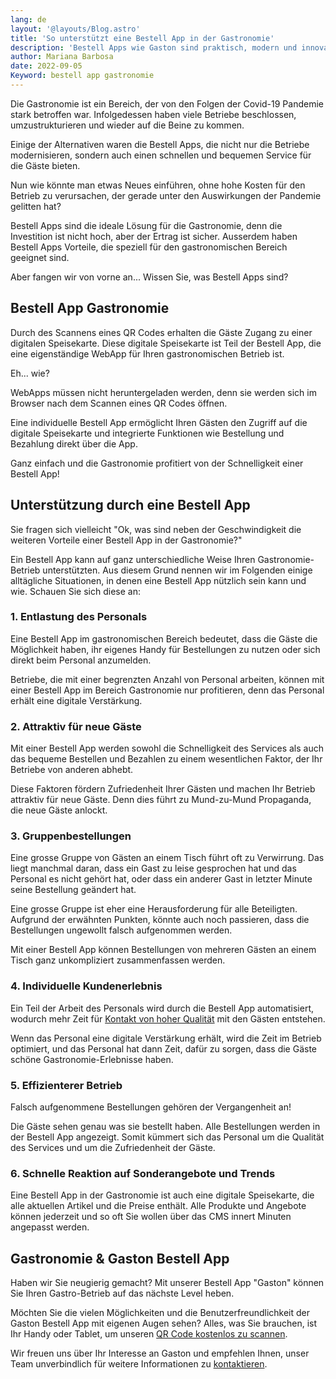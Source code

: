 ```yaml
---
lang: de
layout: '@layouts/Blog.astro'
title: 'So unterstützt eine Bestell App in der Gastronomie'
description: 'Bestell Apps wie Gaston sind praktisch, modern und innovativ für die Gastronomie. Ob zur Lieferung, zur Abholung oder direkt vor Ort am Tisch, Fakt ist, dass solche Bestell Apps seit dem Ausbruch der Covid-Pandemie immer mehr Einzug auf die Gastronomie halten.'
author: Mariana Barbosa
date: 2022-09-05
Keyword: bestell app gastronomie
---
```


Die Gastronomie ist ein Bereich, der von den Folgen der Covid-19 Pandemie stark betroffen war. Infolgedessen haben viele Betriebe beschlossen, umzustrukturieren und wieder auf die Beine zu kommen. 

Einige der Alternativen waren die Bestell Apps, die nicht nur die Betriebe modernisieren, sondern auch einen schnellen und bequemen Service für die Gäste bieten.

Nun wie könnte man etwas Neues einführen, ohne hohe Kosten für den Betrieb zu verursachen, der gerade unter den Auswirkungen der Pandemie gelitten hat?

Bestell Apps sind die ideale Lösung für die Gastronomie, denn die Investition ist nicht hoch, aber der Ertrag ist sicher. Ausserdem haben Bestell Apps Vorteile, die speziell für den gastronomischen Bereich geeignet sind.

Aber fangen wir von vorne an... Wissen Sie, was Bestell Apps sind?

## Bestell App Gastronomie

Durch des Scannens eines QR Codes erhalten die Gäste Zugang zu einer digitalen Speisekarte. Diese digitale Speisekarte ist Teil der Bestell App, die eine eigenständige WebApp für Ihren gastronomischen Betrieb ist.

Eh... wie?

WebApps müssen nicht heruntergeladen werden, denn sie werden sich im Browser nach dem Scannen eines QR Codes öffnen. 

Eine individuelle Bestell App ermöglicht Ihren Gästen den Zugriff auf die digitale Speisekarte und integrierte Funktionen wie Bestellung und Bezahlung direkt über die App.

Ganz einfach und die Gastronomie profitiert von der Schnelligkeit einer Bestell App!

## Unterstützung durch eine Bestell App

Sie fragen sich vielleicht "Ok, was sind neben der Geschwindigkeit die weiteren Vorteile einer Bestell App in der Gastronomie?"

Ein Bestell App kann auf ganz unterschiedliche Weise Ihren Gastronomie-Betrieb unterstützten. Aus diesem Grund nennen wir im Folgenden einige alltägliche Situationen, in denen eine Bestell App nützlich sein kann und wie. Schauen Sie sich diese an:

### 1. Entlastung des Personals

Eine Bestell App im gastronomischen Bereich bedeutet, dass die Gäste die Möglichkeit haben, ihr eigenes Handy für Bestellungen zu nutzen oder sich direkt beim Personal anzumelden. 

Betriebe, die mit einer begrenzten Anzahl von Personal arbeiten, können mit einer Bestell App im Bereich Gastronomie nur profitieren, denn das Personal erhält eine digitale Verstärkung.

### 2. Attraktiv für neue Gäste

Mit einer Bestell App werden sowohl die Schnelligkeit des Services als auch das bequeme Bestellen und Bezahlen zu einem wesentlichen Faktor, der Ihr Betriebe von anderen abhebt.

Diese Faktoren fördern Zufriedenheit Ihrer Gästen und machen Ihr Betrieb attraktiv für neue Gäste. Denn dies führt zu Mund-zu-Mund Propaganda, die neue Gäste anlockt.

### 3. Gruppenbestellungen

Eine grosse Gruppe von Gästen an einem Tisch führt oft zu Verwirrung. Das liegt manchmal daran, dass ein Gast zu leise gesprochen hat und das Personal es nicht gehört hat, oder dass ein anderer Gast in letzter Minute seine Bestellung geändert hat.

Eine grosse Gruppe ist eher eine Herausforderung für alle Beteiligten. Aufgrund der erwähnten Punkten, könnte auch noch passieren, dass die Bestellungen ungewollt falsch aufgenommen werden.

Mit einer Bestell App können Bestellungen von mehreren Gästen an einem Tisch ganz unkompliziert zusammenfassen werden.

### 4. Individuelle Kundenerlebnis

Ein Teil der Arbeit des Personals wird durch die Bestell App automatisiert, wodurch mehr Zeit für [Kontakt von hoher Qualität](/de/kontakt-trotz-digitaler-speisekarte) mit den Gästen entstehen.

Wenn das Personal eine digitale Verstärkung erhält, wird die Zeit im Betrieb optimiert, und das Personal hat dann Zeit, dafür zu sorgen, dass die Gäste schöne Gastronomie-Erlebnisse haben.

### 5. Effizienterer Betrieb

Falsch aufgenommene Bestellungen gehören der Vergangenheit an! 

Die Gäste sehen genau was sie bestellt haben. Alle Bestellungen werden in der Bestell App angezeigt. Somit kümmert sich das Personal um die Qualität des Services und um die Zufriedenheit der Gäste.

### 6. Schnelle Reaktion auf Sonderangebote und Trends

Eine Bestell App in der Gastronomie ist auch eine digitale Speisekarte, die alle aktuellen Artikel und die Preise enthält. Alle Produkte und Angebote können jederzeit und so oft Sie wollen über das CMS innert Minuten angepasst werden.

## Gastronomie & Gaston Bestell App

Haben wir Sie neugierig gemacht? Mit unserer Bestell App "Gaston" können Sie Ihren Gastro-Betrieb auf das nächste Level heben. 

Möchten Sie die vielen Möglichkeiten und die Benutzerfreundlichkeit der Gaston Bestell App mit eigenen Augen sehen? Alles, was Sie brauchen, ist Ihr Handy oder Tablet, um unseren [QR Code kostenlos zu scannen](/de/demo).

Wir freuen uns über Ihr Interesse an Gaston und empfehlen Ihnen, unser Team unverbindlich für weitere Informationen zu [kontaktieren](/de/kontakt). 
